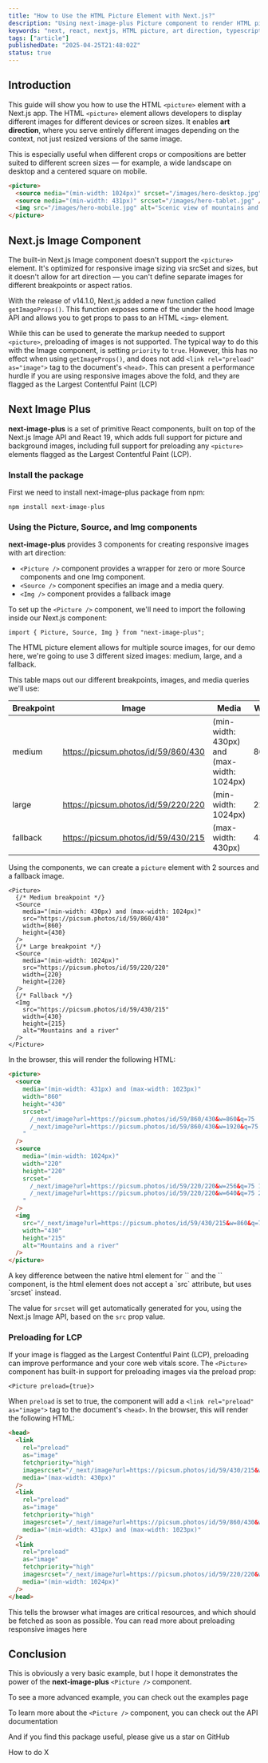 ```yaml
---
title: "How to Use the HTML Picture Element with Next.js?"
description: "Using next-image-plus Picture component to render HTML picture element in a Next.js app."
keywords: "next, react, nextjs, HTML picture, art direction, typescript"
tags: ["article"]
publishedDate: "2025-04-25T21:48:02Z"
status: true
---
```


## Introduction

This guide will show you how to use the HTML `<picture>` element with a Next.js app. The HTML `<picture>` element allows developers to display different images for different devices or screen sizes. It enables **art direction**, where you serve entirely different images depending on the context, not just resized versions of the same image.

This is especially useful when different crops or compositions are better suited to different screen sizes — for example, a wide landscape on desktop and a centered square on mobile.

```html
<picture>
  <source media="(min-width: 1024px)" srcset="/images/hero-desktop.jpg" />
  <source media="(min-width: 431px)" srcset="/images/hero-tablet.jpg" />
  <img src="/images/hero-mobile.jpg" alt="Scenic view of mountains and river" />
</picture>
```

## Next.js Image Component

The built-in Next.js <Link href="https://nextjs.org/docs/app/api-reference/components/image">Image component </Link> doesn't support the `<picture>` element. It's optimized for responsive image sizing via srcSet and sizes, but it doesn't allow for art direction — you can't define separate images for different breakpoints or aspect ratios.

With the release of <Link href="https://nextjs.org/blog/next-14-1">v14.1.0</Link>, Next.js added a new function called `getImageProps()`.
This function exposes some of the under the hood Image API and allows you to get props to pass to an HTML `<img>` element.

While this can be used to generate the markup needed to support `<picture>`, preloading of images is not supported.
The typical way to do this with the Image component, is setting `priority` to `true`. However, this has no effect when using `getImageProps()`, and does not add `<link rel="preload" as="image">` tag to the document's `<head>`.
This can present a performance hurdle if you are using responsive images above the fold, and they are flagged as the Largest Contentful Paint (LCP)

## Next Image Plus

**next-image-plus** is a set of primitive React components, built on top of the <Link href="https://nextjs.org/docs/pages/api-reference/components/image">Next.js Image API</Link> and <Link href="https://react.dev/blog/2024/12/05/react-19">React 19</Link>, which adds full support for picture and background images, including full support for preloading any `<picture>` elements flagged as the Largest Contentful Paint (LCP).

### Install the package

First we need to install <Link href="https://www.npmjs.com/package/next-image-plus">next-image-plus</Link> package from npm:

```shell
npm install next-image-plus
```

### Using the Picture, Source, and Img components

**next-image-plus** provides 3 components for creating responsive images with art direction:

- `<Picture />` component provides a wrapper for zero or more Source components and one Img component.
- `<Source />` component specifies an image and a media query.
- `<Img />` component provides a fallback image

To set up the `<Picture />` component, we'll need to import the following inside our Next.js component:

```tsx
import { Picture, Source, Img } from "next-image-plus";
```

The <Link href="https://web.dev/learn/design/picture-element">HTML picture element</Link> allows for multiple source images, for our demo here, we're going to use 3 different sized images: medium, large, and a fallback.

This table maps out our different breakpoints, images, and media queries we'll use:

| Breakpoint | Image                               | Media                                      | Width | Height |
| ---------- | ----------------------------------- | ------------------------------------------ | ----- | ------ |
| medium     | https://picsum.photos/id/59/860/430 | (min-width: 430px) and (max-width: 1024px) | 860px | 430px  |
| large      | https://picsum.photos/id/59/220/220 | (min-width: 1024px)                        | 220px | 220px  |
| fallback   | https://picsum.photos/id/59/430/215 | (max-width: 430px)                         | 430px | 215px  |

Using the components, we can create a `picture` element with 2 sources and a fallback image.

```tsx
<Picture>
  {/* Medium breakpoint */}
  <Source
    media="(min-width: 430px) and (max-width: 1024px)"
    src="https://picsum.photos/id/59/860/430"
    width={860}
    height={430}
  />
  {/* Large breakpoint */}
  <Source
    media="(min-width: 1024px)"
    src="https://picsum.photos/id/59/220/220"
    width={220}
    height={220}
  />
  {/* Fallback */}
  <Img
    src="https://picsum.photos/id/59/430/215"
    width={430}
    height={215}
    alt="Mountains and a river"
  />
</Picture>
```

In the browser, this will render the following HTML:

```html
<picture>
  <source
    media="(min-width: 431px) and (max-width: 1023px)"
    width="860"
    height="430"
    srcset="
      /_next/image?url=https://picsum.photos/id/59/860/430&w=860&q=75  1x,
      /_next/image?url=https://picsum.photos/id/59/860/430&w=1920&q=75 2x
    "
  />
  <source
    media="(min-width: 1024px)"
    width="220"
    height="220"
    srcset="
      /_next/image?url=https://picsum.photos/id/59/220/220&w=256&q=75 1x,
      /_next/image?url=https://picsum.photos/id/59/220/220&w=640&q=75 2x
    "
  />
  <img
    src="/_next/image?url=https://picsum.photos/id/59/430/215&w=860&q=75"
    width="430"
    height="215"
    alt="Mountains and a river"
  />
</picture>
```

<Callout type="info">
A key difference between the native html element for `<source>` and the `<Source>` component, is the html element does not accept a `src` attribute, but uses `srcset` instead.

The value for `srcset` will get automatically generated for you, using the Next.js Image API, based on the `src` prop value.

</Callout>

### Preloading for LCP

If your image is flagged as the <Link href="https://web.dev/articles/lcp#what-elements-are-considered">Largest Contentful Paint (LCP)</Link>, preloading can improve performance and your core web vitals score.
The `<Picture>` component has built-in support for preloading images via the preload prop:

```tsx
<Picture preload={true}>
```

When `preload` is set to true, the component will add a `<link rel="preload" as="image">` tag to the document's `<head>`. In the browser, this will render the following HTML:

```html
<head>
  <link
    rel="preload"
    as="image"
    fetchpriority="high"
    imagesrcset="/_next/image?url=https://picsum.photos/id/59/430/215&w=430&q=75 1x, /_next/image?url=https://picsum.photos/id/59/430/215&w=860&q=75 2x"
    media="(max-width: 430px)"
  />
  <link
    rel="preload"
    as="image"
    fetchpriority="high"
    imagesrcset="/_next/image?url=https://picsum.photos/id/59/860/430&w=860&q=75 1x, /_next/image?url=https://picsum.photos/id/59/860/430&w=1920&q=75 2x"
    media="(min-width: 431px) and (max-width: 1023px)"
  />
  <link
    rel="preload"
    as="image"
    fetchpriority="high"
    imagesrcset="/_next/image?url=https://picsum.photos/id/59/220/220&w=256&q=75 1x, /_next/image?url=https://picsum.photos/id/59/220/220&w=640&q=75 2x"
    media="(min-width: 1024px)"
  />
</head>
```

This tells the browser what images are critical resources, and which should be fetched as soon as possible. You can read more about preloading responsive images <Link href="https://web.dev/articles/preload-responsive-images#preload">here</Link>

## Conclusion

This is obviously a very basic example, but I hope it demonstrates the power of the **next-image-plus** `<Picture />` component.

To see a more advanced example, you can check out the <Link href="/examples/picture">examples page</Link>

To learn more about the `<Picture />` component, you can check out the <Link href="/docs/picture">API documentation</Link>

And if you find this package useful, please give us a star on <Link href="https://github.com/wluisi/next-image-plus">GitHub</Link>

<PageNav>
  <PageNavItem href="/whatever" direction="next">
    How to do X
  </PageNavItem>
</PageNav>
